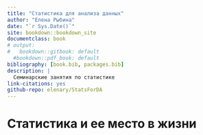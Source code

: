 ```yaml
---
title: "Статистика для анализа данных"
author: "Елена Рыбина"
date: "`r Sys.Date()`"
site: bookdown::bookdown_site
documentclass: book
# output:
#   bookdown::gitbook: default
  #bookdown::pdf_book: default
bibliography: [book.bib, packages.bib]
description: |
  Семинарские занятия по статистике
link-citations: yes
github-repo: elenary/StatsForDA
---
```


# Статистика и ее место в жизни


<!--chapter:end:index.Rmd-->



